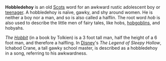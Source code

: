'''Hobbledehoy''' is an old [[Scots]] word for an awkward rustic adolescent boy or [[teenager]]. A hobbledehoy is naïve, gawky, and shy around women. He is neither a boy nor a man, and so is also called a halflin. The root word ''hob'' is also used to describe the little men of fairy tales, like hobs, [[hobgoblin]]s, and hobyahs. 

''The [[Hobbit]]'' (in a book by Tolkien) is a 3 foot tall man, half the height of a 6 foot man, and therefore a halfling. In [[Walt Disney Pictures|Disney]]'s ''The Legend of Sleepy Hollow'', Ichabod Crane, a tall gawky school master, is described as a hobbledehoy in a song, referring to his awkwardness.

{{vocab-stub}}